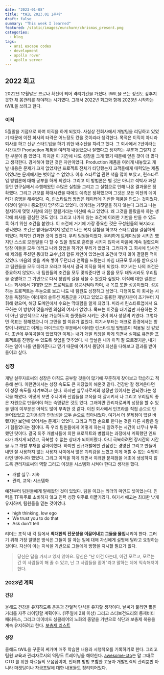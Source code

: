```yaml
---
date: "2023-01-08"
title: "tWIL 2023.01 1주차"
draft: false
summary: "This week I learned"
featured: /static/images/eunchurn/chrismas_present.png
categories:
  - blog
tags:
  - ansi escape codes
  - development
  - apollo rover
  - apollo server
---
```


## 2022 회고

2022년 12월말은 코로나 확진이 되어 격리기간을 가졌다. tWIL을 쓰는 정신도 갖추지 못한 채 몸관리를 해야하는 시기였다. 그래서 2022년 회고와 함께 2023년 시작하는 tWIL을 쓰려고 한다.

### 이직

5월말을 기점으로 하여 이직을 하게 되었다. 사실상 전회사에서 개발팀을 리딩하고 있었기 때문에 이전 회사의 타격은 어느정도 컸을 것이리라 생각한다. 목적은 이직이 아니라 퇴사를 하고 신규 스타트업을 하기 위한 배수진을 치려고 했다. 그 회사에서 2년이라는 시간동안 Production 제품을 여러개 내놓았으나 잘했다고 생각하는 부분과 그렇지 못한 부분이 좀 있었다. 하지만 이 기간에 나도 성장을 크게 했기 때문에 얻은 것이 더 많다고 생각한다. 경계해야 했던 것은 자만이었다. Production 제품을 여러개 내놓았고 개발 내용은 문제가 크게 없었지만 프로젝트 전체가 타당했는지 고객들에게 매력있는 제품이었냐는 문제에서는 벗어날 수 없었다. 이후 스타트업 관련 책을 많이 보았고, 린스타트업 방법론에 대해 공부를 하게 되었다. 그리고 이 방법론은 별 것은 아니고 석박사 과정동안 연구실에서 수행해왔던 수많은 실험들 그리고 그 실험으로 인해 나온 결과물은 정확했다. 그리고 규모를 확대시켰을 때에도 예측은 정확했으며 그것은 모든 이전의 데이터가 증명을 해주었다. 즉, 린스타트업 방법은 데이터에 기반한 제품을 만드는 것이었다. 이것이 얼마나 중요한지 망각하고 있었다. 데이터는 거짓말을 하지 않는다 그리고 나는 철저하게 몇몇 사람에 의한 잘될거라는 미신에 속고 있었다. 왜 그것을 몰랐을까 하는 생각에 퇴사를 결심한 것도 있다. 그리고 나가지 않는 조건에 이러한 기반을 만들 수 있도록 하기 위한 조건을 붙였다. 이 조건에 거기에 가장 중요한 것은 구성원들의 복지라고 생각했다. 조건은 받아들여지지 않았고 나는 복지 실험을 하고자 스타트업을 결심하게 되었다. 하지만 간과한 것이 있었다. 우리 팀원들이었다. 무리하게 트레이닝을 시키긴 했지만 스스로 모든일을 다 할 수 있을 정도로 훈련을 시키지 않아서 마음에 계속 걸렸으며 당장 이들을 모두 데리고 나와 창업을 하기엔 무리가 있었다. 그러다가 그 회사에 입사전에 제의를 주셨던 동대학 교수님의 합류 제안이 있었는데 조건에 맞지 않아 결렬된 적이 있었다. 마음의 빚을 계속 쌓아 두던터라 연락을 드렸는데 마침 대규모 투자를 받으셨다고 팀원들을 모두 데리고 오라고 하셔서 결국 이직을 하게 되었다. 여기서는 나의 조건은 중요하지 않았다. 내 팀원들의 조건을 모두 맞춰준다면 내 몸을 모두 태워서라도 우리팀을 증명하고 그 기반으로 다시 창업의 길을 닦을 수 있겠다 싶었다. 이직에 대한 결론은 나는 회사에서 기대한 모든 프로젝트를 성공시켜야 하며, 내 목표 또한 성공이었다. 성공하는 프로젝트는 두눈으로 보고 나도 내 팀원도 성장하고 싶었다. 다행이도 이 회사는 시장을 독점하는 여러개의 솔루션 제품군을 가지고 있었고 훌륭한 개발자분이 초기부터 지휘해 왔으며, 해당 도메인에서 수요는 막대함을 알게 되었다. 따라서 린스타트업에서 요구하는 이 방향이 맞을까엔 의심의 여지가 없었다. 목표는 이것을 대기업만 사용하는 것이 아닌 일반적으로 사용 가능하도록 플랫폼화 시키는 것이 회사 성장의 키였다. 그렇다면 목표는 정해졌으니 더 고민을 할 이유가 없었다. 여기서부터는 매크로 환경에서는 방향이 나와있고 이제는 마이크로한 부분에서 이러한 린스타트업 방법론이 적용될 것 같았다. 초반에 우여곡절이 있었지만 이제는 내가 개발 리딩을 하게 되면서 실제로 유연한 프로젝트를 진행할 수 있도록 셋업을 맞추었다. 내 앞날은 내가 아직 잘 모르겠지만, 내가 하는 일이 나를 만들어준다고 믿기 때문에 여기서 몸담아 최선을 다해보고 결과를 받아들이고 싶다.

### 성장

개발 실무자로써의 성장은 아직도 공부할 것들이 많기에 꾸준하게 찾아보고 학습하고 적용해 본다. 이런면에서는 성장 속도도 큰 지장없이 해온것 같다. 건강만 잘 챙겨온다면 이 성장 속도를 지켜보려고 한다. 하지만 실무자로써의 성장만 있어서는 안되겠다는 생각을 해왔다. 어떻게 보면 주니어와 신입들을 교육을 더 잘시켜서 나 그리고 우리팀의 좋은 자원으로 만들어야 하는 숙명같은 것도 있다. 그래야먄 관리자로써의 성장을 할 수 있을 텐데 이부분은 아직도 많이 부족한 것 같다. 이전 회사에서 인프라를 직접 손으로 만들어왔었고 고가용성과 안정성을 모두 손으로 잡아내었다. 여기서 더 문제점이 없길 바랬지만 보안에 있어서는 문제가 있었다. 그리고 직접 손으로 한다는 것은 다른 사람은 알기 힘들었다는 점이다. 즉 우리 팀원들에게 어떻게 하는지 알려주는 시간이 너무나 부족했던 탓이다. 결국 외주 개발사들에 의한 프로젝트와 병합되는 과정에서 계획했던 인프라가 깨지게 되었고, 극복할 수 없는 상태가 되어버렸다. 아니 극복하려면 장시간의 시간을 두고 개발 부채를 갚아야했다. 하지만 신규개발에만 관심있는 경영진 그리고 만들어내면 잘 사용하지 않는 사용자 사이에서 많은 괴리감을 느꼈고 이게 어쩔 수 없는 숙명이라면 벗어나야 했었다. 그리고 이직을 하게 되면서 이러한 문제점을 애초에 생성하지 않도록 관리자로써의 역할 그리고 이것을 시스템화 시켜야 한다고 생각을 했다.

- 개발 실무: 지속
- 관리, 교육: 시스템화

예전부터 팀원들에게 말해왔던 것이 있었다. 팀을 이끄는 리더의 마인드 셋이었는다. 인력을 TF위주로 소비하지 않고 인력 성장 위주로 이끌기였다. 여기서 에고는 최대한 낮게 유지하며, 팀원들을 믿는 것이었다.

- high thinking, low ego
- We trust you to do that
- Ask don't tell

리더는 조직 내 각 팀에서 **최대한의 전문성을 이끌어내고 그들을 몰입**시켜야 한다. 그러기 위해 가장 알맞은 방식은 그들이 잘 아는 일에 대해 자신에게 설명해 달라고 요청하는 것이다. 자신이 아는 지식을 기반으로 그들에게 방향을 지시할 필요가 없다.

> 당신은 답을 가지고 있지 않아요. 당신은 "난 이건 아는데, 이건 모르고, 모르는 건 이 사람들이 해 줄 수 있고, 난 그 사람들을 믿어"라고 말하는 데에 익숙해져야 한다.

### 2023년 계획

#### 건강

올해도 건강을 유지하도록 운동과 간헐적 단식을 유지할 생각이다. 날씨가 풀리면 짧은 거리를 자주 라이딩할 계획이다. (1주일에 2회 이상) 그리고 스티브건드리의 롱제비티 패러독스, 그리고 데이비드 싱클레어의 노화의 종말을 기반으로 식단과 보충제 복용을 계속 유지하려고 한다. [보충제 리스트](https://github.com/eunchurn/supplements)

#### 성장

올해도 tWIL을 꾸준히 써가며 매주 학습한 내용과 시행착오를 기록하기로 한다. 그리고 팀원 교육과 관리자로서의 역량도 트레이닝을 해야한다. [awesome-cto](https://github.com/kuchin/awesome-cto)는 말 그대로 CTO 를 위한 자료들의 모음집이며, 인터뷰 방법 포함한 고용과 개발인력의 관리뿐만 아니라 마켓팅이나 자금조달에 대한 내용들도 정리되어있다.
